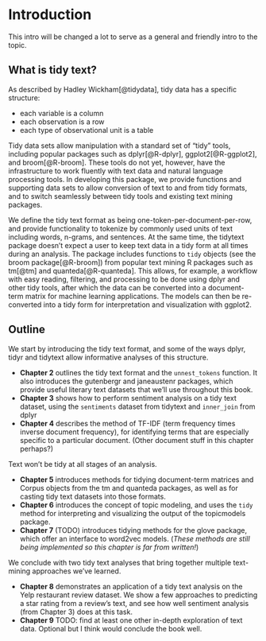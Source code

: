 # Introduction {#intro}

This intro will be changed a lot to serve as a general and friendly intro to the topic.

## What is tidy text?

As described by Hadley Wickham[@tidydata], tidy data has a specific structure:

* each variable is a column
* each observation is a row
* each type of observational unit is a table

Tidy data sets allow manipulation with a standard set of "tidy" tools, including popular packages such as dplyr[@R-dplyr], ggplot2[@R-ggplot2], and broom[@R-broom]. These tools do not yet, however, have the infrastructure to work fluently with text data and natural language processing tools. In developing this package, we provide functions and supporting data sets to allow conversion of text to and from tidy formats, and to switch seamlessly between tidy tools and existing text mining packages.

We define the tidy text format as being one-token-per-document-per-row, and provide functionality to tokenize by commonly used units of text including words, n-grams, and sentences. At the same time, the tidytext package doesn't expect a user to keep text data in a tidy form at all times during an analysis. The package includes functions to `tidy` objects (see the broom package[@R-broom]) from popular text mining R packages such as tm[@tm] and quanteda[@R-quanteda]. This allows, for example, a workflow with easy reading, filtering, and processing to be done using dplyr and other tidy tools, after which the data can be converted into a document-term matrix for machine learning applications. The models can then be re-converted into a tidy form for interpretation and visualization with ggplot2.


## Outline

We start by introducing the tidy text format, and some of the ways dplyr, tidyr and tidytext allow informative analyses of this structure.

* **Chapter 2** outlines the tidy text format and the `unnest_tokens` function. It also introduces the gutenbergr and janeaustenr packages, which provide useful literary text datasets that we'll use throughout this book.
* **Chapter 3** shows how to perform sentiment analysis on a tidy text dataset, using the `sentiments` dataset from tidytext and `inner_join` from dplyr
* **Chapter 4** describes the method of TF-IDF (term frequency times inverse document frequency), for identifying terms that are especially specific to a particular document. (Other document stuff in this chapter perhaps?)

Text won't be tidy at all stages of an analysis.

* **Chapter 5** introduces methods for tidying document-term matrices and Corpus objects from the tm and quanteda packages, as well as for casting tidy text datasets into those formats.
* **Chapter 6** introduces the concept of topic modeling, and uses the `tidy` method for interpreting and visualizing the output of the topicmodels package. 
* **Chapter 7** (TODO) introduces tidying methods for the glove package, which offer an interface to word2vec models. (*These methods are still being implemented so this chapter is far from written!*)

We conclude with two tidy text analyses that bring together multiple text-mining approaches we've learned.

* **Chapter 8** demonstrates an application of a tidy text analysis on the Yelp restaurant review dataset. We show a few approaches to predicting a star rating from a review's text, and see how well sentiment analysis (from Chapter 3) does at this task.
* **Chapter 9** TODO: find at least one other in-depth exploration of text data. Optional but I think would conclude the book well.
